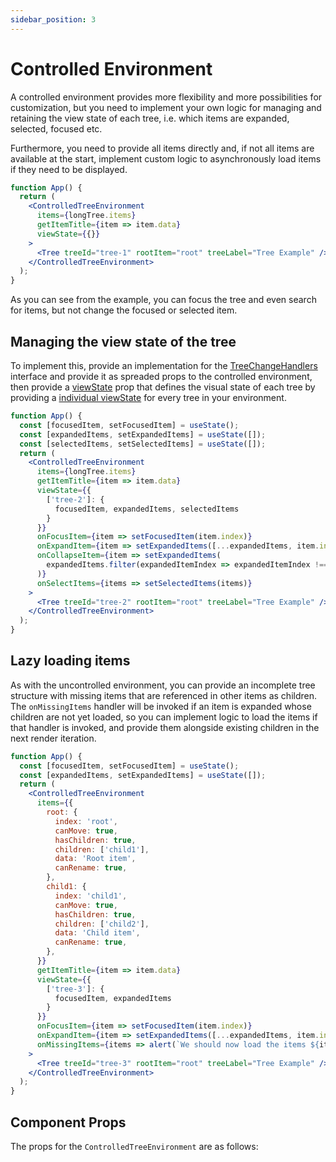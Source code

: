 ```yaml
---
sidebar_position: 3
---
```



# Controlled Environment

A controlled environment provides more flexibility and more possibilities for customization, but
you need to implement your own logic for managing and retaining the view state of each tree, i.e.
which items are expanded, selected, focused etc.

Furthermore, you need to provide all items directly and, if not all items are available at the start,
implement custom logic to asynchronously load items if they need to be displayed.

```jsx live
function App() {
  return (
    <ControlledTreeEnvironment
      items={longTree.items}
      getItemTitle={item => item.data}
      viewState={{}}
    >
      <Tree treeId="tree-1" rootItem="root" treeLabel="Tree Example" />
    </ControlledTreeEnvironment>
  );
}
```

As you can see from the example, you can focus the tree and even search for items, but not change
the focused or selected item.

## Managing the view state of the tree

To implement this, provide an implementation for the [TreeChangeHandlers](/docs/api/interfaces/treechangehandlers)
interface and provide it as spreaded props to the controlled environment, then provide a
[viewState](/docs/api/interfaces/treeviewstate) prop that defines the visual state of each tree by providing
a [individual viewState](/docs/api/interfaces/individualtreeviewstate) for every tree in your environment.


```jsx live
function App() {
  const [focusedItem, setFocusedItem] = useState();
  const [expandedItems, setExpandedItems] = useState([]);
  const [selectedItems, setSelectedItems] = useState([]);
  return (
    <ControlledTreeEnvironment
      items={longTree.items}
      getItemTitle={item => item.data}
      viewState={{
        ['tree-2']: {
          focusedItem, expandedItems, selectedItems
        }
      }}
      onFocusItem={item => setFocusedItem(item.index)}
      onExpandItem={item => setExpandedItems([...expandedItems, item.index])}
      onCollapseItem={item => setExpandedItems(
        expandedItems.filter(expandedItemIndex => expandedItemIndex !== item.index)
      )}
      onSelectItems={items => setSelectedItems(items)}
    >
      <Tree treeId="tree-2" rootItem="root" treeLabel="Tree Example" />
    </ControlledTreeEnvironment>
  );
}
```

## Lazy loading items

As with the uncontrolled environment, you can provide an incomplete tree structure with
missing items that are referenced in other items as children. The `onMissingItems` handler
will be invoked if an item is expanded whose children are not yet loaded, so you can
implement logic to load the items if that handler is invoked, and provide them alongside existing
children in the next render iteration.

```jsx live
function App() {
  const [focusedItem, setFocusedItem] = useState();
  const [expandedItems, setExpandedItems] = useState([]);
  return (
    <ControlledTreeEnvironment
      items={{
        root: {
          index: 'root',
          canMove: true,
          hasChildren: true,
          children: ['child1'],
          data: 'Root item',
          canRename: true,
        },
        child1: {
          index: 'child1',
          canMove: true,
          hasChildren: true,
          children: ['child2'],
          data: 'Child item',
          canRename: true,
        },
      }}
      getItemTitle={item => item.data}
      viewState={{
        ['tree-3']: {
          focusedItem, expandedItems
        }
      }}
      onFocusItem={item => setFocusedItem(item.index)}
      onExpandItem={item => setExpandedItems([...expandedItems, item.index])}
      onMissingItems={items => alert(`We should now load the items ${items.join(', ')}...`)}
    >
      <Tree treeId="tree-3" rootItem="root" treeLabel="Tree Example" />
    </ControlledTreeEnvironment>
  );
}
```

## Component Props

The props for the `ControlledTreeEnvironment` are as follows:

<PropTable name="ControlledTreeEnvironment" />